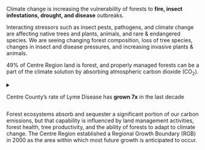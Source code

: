 
Climate change is increasing the vulnerability of forests to **fire, insect infestations, drought, and disease** outbreaks.

Interacting stressors such as insect pests, pathogens, and climate change are affecting native trees and plants, animals, and rare & endangered species. We are seeing changing forest composition, loss of tree species, changes in insect and disease pressures, and increasing invasive plants & animals.

49% of Centre Region land is forest, and properly managed forests can be a part of the climate solution by absorbing atmospheric carbon dioxide (CO<sub>2</sub>).

<details>
<summary>

Centre County’s rate of <Bug /> Lyme Disease has **grown 7x** in the last decade <Plus />

</summary>
<article>

PA incidence of Lyme Disease has tripled in the last 10 years.
Centre County is double that—our rates have increased 6.7x in that decade.

| 2000    | 2007     | 2018      |
| ------- | -------- | --------- |
| 5 cases | 29 cases | 195 cases |

Warmer temperatures have led to an earlier larval peak of the blacklegged (deer) tick, the major Lyme disease transmitter.
The number, distribution, and length of time during the year that ticks and mosquitoes are active have all been increasing,
thereby increasing the public’s exposure to vector borne diseases such as Lyme Disease.

Invasive species can take advantage of changing temperatures and could expand their range.
Private and public land owners will need to
[plant climate change-resilient trees](https://www.dcnr.pa.gov/GoodNatured/pages/Article.aspx?post=83) to replace those we lose.

40% of Pennsylvania’s 227 bird species are vulnerable to climate change according to the Audubon Society of PA.

</article>
</details>

<aside>

<Tree />

Forest ecosystems absorb and sequester a significant portion of our carbon emissions, but that capability is influenced by land management activities, forest health, tree productivity, and the ability of forests to adapt to climate change.
The Centre Region established a Regional Growth Boundary (RGB) in 2000 as the area within which most future growth is anticipated to occur.

</aside>
